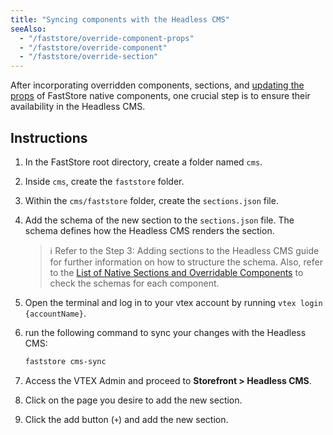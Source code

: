 ```yaml
---
title: "Syncing components with the Headless CMS"
seeAlso:
  - "/faststore/override-component-props"
  - "/faststore/override-component"
  - "/faststore/override-section"
---
```


After incorporating overridden components, sections, and [updating the props](https://developers.vtex.com/docs/guides/faststore/overrides-component-props) of FastStore native components, one crucial step
is to ensure their availability in the Headless CMS.

## Instructions

1. In the FastStore root directory, create a folder named `cms`.
2. Inside `cms`, create the `faststore` folder.
3. Within the `cms/faststore` folder, create the `sections.json` file.
4. Add the schema of the new section to the `sections.json` file. The schema defines how the Headless CMS renders the section.
 
    > ℹ️ Refer to the Step 3: Adding sections to the Headless CMS guide for further information on how to structure the schema. Also, refer to the [List of Native Sections and Overridable Components](https://developers.vtex.com/docs/guides/faststore/building-sections-list-of-native-sections) to check the schemas for each component.

5. Open the terminal and log in to your vtex account by running `vtex login {accountName}`.

6. run the following command to sync your changes with the Headless CMS:

    ```bash
    faststore cms-sync
    ```
7. Access the VTEX Admin and proceed to **Storefront > Headless CMS**.
8. Click on the page you desire to add the new section.
9. Click the add button (`+`) and add the new section.
